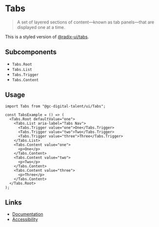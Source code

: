 
# Tabs

> A set of layered sections of content—known as tab panels—that are displayed one at a time.

This is a styled version of [@radix-ui/tabs](https://www.radix-ui.com/docs/primitives/components/tabs).

## Subcomponents

 - `Tabs.Root`
 - `Tabs.List`
 - `Tabs.Trigger`
 - `Tabs.Content`

## Usage

<Story id="components-tabs--default" />

```tsx
import Tabs from "@gc-digital-talent/ui/Tabs";

const TabsExample = () => (
  <Tabs.Root defaultValue="one">
    <Tabs.List aria-label="Tabs Nav">
      <Tabs.Trigger value="one">One</Tabs.Trigger>
      <Tabs.Trigger value="two">Two</Tabs.Trigger>
      <Tabs.Trigger value="three">Three</Tabs.Trigger>
    </Tabs.List>
    <Tabs.Content value="one">
      <p>One</p>
    </Tabs.Content>
    <Tabs.Content value="two">
      <p>Two</p>
    </Tabs.Content>
    <Tabs.Content value="three">
      <p>Three</p>
    </Tabs.Content>
  </Tabs.Root>
);
```

## Links

 - [Documentation](https://www.radix-ui.com/docs/primitives/components/tabs)
 - [Accessibility](https://www.w3.org/WAI/ARIA/apg/patterns/tabpanel)

